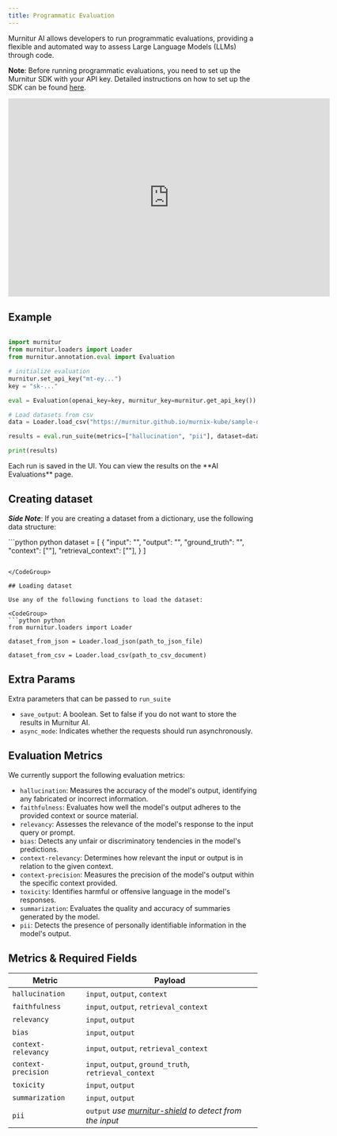 ```yaml
---
title: Programmatic Evaluation
---
```


Murnitur AI allows developers to run programmatic evaluations, providing a flexible and automated way to assess Large Language Models (LLMs) through code.

**Note**: Before running programmatic evaluations, you need to set up the Murnitur SDK with your API key. Detailed instructions on how to set up the SDK can be found [here](/installation).

<iframe
  width="650"
  height="400"
  src="https://www.loom.com/embed/fa1fd8667d784c5b9e815ec01bd66a1a?sid=16263b86-00a3-4aaf-855d-ddde91fabbdc"
  frameborder="0"
  allow="accelerometer; autoplay; clipboard-write; encrypted-media; gyroscope; picture-in-picture; web-share; fullscreen"
  referrerpolicy="strict-origin-when-cross-origin"
  allowfullscreen
></iframe>

## Example

<CodeGroup>

```python python

import murnitur
from murnitur.loaders import Loader
from murnitur.annotation.eval import Evaluation

# initialize evaluation
murnitur.set_api_key("mt-ey...")
key = "sk-..."

eval = Evaluation(openai_key=key, murnitur_key=murnitur.get_api_key())

# Load datasets from csv
data = Loader.load_csv("https://murnitur.github.io/murnix-kube/sample-dataset.csv")

results = eval.run_suite(metrics=["hallucination", "pii"], dataset=data)

print(results)

```

</CodeGroup>
Each run is saved in the UI. You can view the results on the **AI Evaluations** page.

## Creating dataset

**_Side Note_**: If you are creating a dataset from a dictionary, use the following data structure:

<CodeGroup>
```python python
dataset = [
    {
        "input": "",
        "output": "",
        "ground_truth": "",
        "context": [""],
        "retrieval_context": [""],
    }
]

````

</CodeGroup>

## Loading dataset

Use any of the following functions to load the dataset:

<CodeGroup>
```python python
from murnitur.loaders import Loader

dataset_from_json = Loader.load_json(path_to_json_file)

dataset_from_csv = Loader.load_csv(path_to_csv_document)

````

</CodeGroup>

## Extra Params

Extra parameters that can be passed to `run_suite`

- `save_output`: A boolean. Set to false if you do not want to store the results in Murnitur AI.
- `async_mode`: Indicates whether the requests should run asynchronously.

## Evaluation Metrics

We currently support the following evaluation metrics:

- `hallucination`: Measures the accuracy of the model's output, identifying any fabricated or incorrect information.
- `faithfulness`: Evaluates how well the model's output adheres to the provided context or source material.
- `relevancy`: Assesses the relevance of the model's response to the input query or prompt.
- `bias`: Detects any unfair or discriminatory tendencies in the model's predictions.
- `context-relevancy`: Determines how relevant the input or output is in relation to the given context.
- `context-precision`: Measures the precision of the model's output within the specific context provided.
- `toxicity`: Identifies harmful or offensive language in the model's responses.
- `summarization`: Evaluates the quality and accuracy of summaries generated by the model.
- `pii`: Detects the presence of personally identifiable information in the model's output.

## Metrics & Required Fields

| Metric              | Payload                                                                     |
| ------------------- | --------------------------------------------------------------------------- |
| `hallucination`     | `input`, `output`, `context`                                                |
| `faithfulness`      | `input`, `output`, `retrieval_context`                                      |
| `relevancy`         | `input`, `output`                                                           |
| `bias`              | `input`, `output`                                                           |
| `context-relevancy` | `input`, `output`, `retrieval_context`                                      |
| `context-precision` | `input`, `output`, `ground_truth`, `retrieval_context`                      |
| `toxicity`          | `input`, `output`                                                           |
| `summarization`     | `input`, `output`                                                           |
| `pii`               | `output` _use [murnitur-shield](/murnitur-shield) to detect from the input_ |
